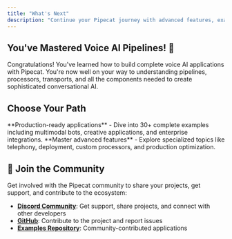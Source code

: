 ```yaml
---
title: "What's Next"
description: "Continue your Pipecat journey with advanced features, examples, and production deployment"
---
```


## You've Mastered Voice AI Pipelines! 🎉

Congratulations! You've learned how to build complete voice AI applications with Pipecat. You're now well on your way to understanding pipelines, processors, transports, and all the components needed to create sophisticated conversational AI.

## Choose Your Path

<CardGroup cols={2}>
  <Card
    title="Explore Examples"
    icon="code"
    href="https://github.com/pipecat-ai/pipecat-examples"
  >
    **Production-ready applications** - Dive into 30+ complete examples including
    multimodal bots, creative applications, and enterprise integrations.
  </Card>

  <Card title="Advanced Guides" icon="book-open" href="/guides/fundamentals/custom-frame-processor">
    **Master advanced features** - Explore specialized topics like telephony,
    deployment, custom processors, and production optimization.
  </Card>
</CardGroup>

## 💬 Join the Community

Get involved with the Pipecat community to share your projects, get support, and contribute to the ecosystem:

- **[Discord Community](https://discord.gg/pipecat)**: Get support, share projects, and connect with other developers
- **[GitHub](https://github.com/pipecat-ai/pipecat)**: Contribute to the project and report issues
- **[Examples Repository](https://github.com/pipecat-ai/pipecat-examples)**: Community-contributed applications
